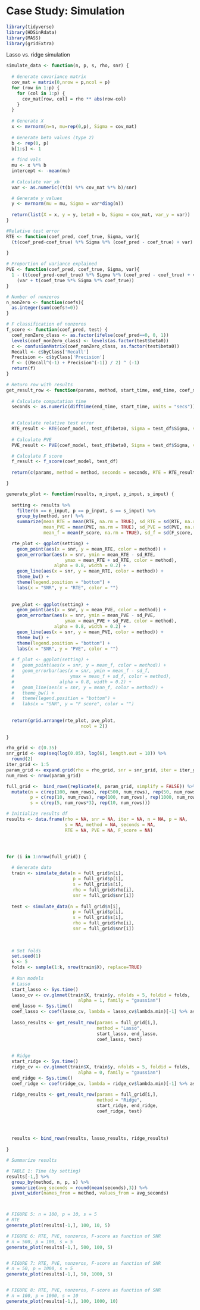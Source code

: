 # Case Study: Simulation {#sec-simulation}

```r
library(tidyverse)
library(HDSinRdata)
library(MASS)
library(gridExtra)


```

Lasso vs. ridge simulation

```r
simulate_data <- function(n, p, s, rho, snr) {
  
  # Generate covariance matrix
  cov_mat = matrix(0,nrow = p,ncol = p)
  for (row in 1:p) {
    for (col in 1:p) {
      cov_mat[row, col] = rho ** abs(row-col)
    }
  }
  
  # Generate X 
  x <- mvrnorm(n=n, mu=rep(0,p), Sigma = cov_mat)
  
  # Generate beta values (type 2)
  b <- rep(0, p)
  b[1:s] <- 1
 
  # find vals
  mu <- x %*% b
  intercept <- -mean(mu)
  
  # Calculate var_xb
  var <- as.numeric((t(b) %*% cov_mat %*% b)/snr)

  # Generate y values
  y <- mvrnorm(mu = mu, Sigma = var*diag(n))
  
  return(list(X = x, y = y, beta0 = b, Sigma = cov_mat, var_y = var))
}
```


```r

#Relative test error
RTE <- function(coef_pred, coef_true, Sigma, var){
  (t(coef_pred-coef_true) %*% Sigma %*% (coef_pred - coef_true) + var) / var
    
}

# Proportion of variance explained
PVE <- function(coef_pred, coef_true, Sigma, var){
  1 - (t(coef_pred-coef_true) %*% Sigma %*% (coef_pred - coef_true) + var) / 
    (var + t(coef_true %*% Sigma %*% coef_true))
}

# Number of nonzeros 
n_nonZero <- function(coefs){
  as.integer(sum(coefs!=0))
}

# F classification of nonzeros 
f_score <- function(coef_pred, test) {
  coef_nonZero_class <- as.factor(ifelse(coef_pred==0, 0, 1))
  levels(coef_nonZero_class) <- levels(as.factor(test$beta0))
  c <- confusionMatrix(coef_nonZero_class, as.factor(test$beta0))
  Recall <- c$byClass['Recall']
  Precision <- c$byClass['Precision']
  f <- ((Recall^(-1) + Precision^(-1)) / 2) ^ (-1)
  return(f)
}

# Return row with results
get_result_row <- function(params, method, start_time, end_time, coef_model, test_df) {
  
  # Calculate computation time
  seconds <- as.numeric(difftime(end_time, start_time, units = "secs"))
  

  # Calculate relative test error
  RTE_result <- RTE(coef_model, test_df$beta0, Sigma = test_df$Sigma, var = test_df$var_y)
  
  # Calculate PVE
  PVE_result <- PVE(coef_model, test_df$beta0, Sigma = test_df$Sigma, var = test_df$var_y)

  # Calculate F score
  f_result <- f_score(coef_model, test_df)
  
  return(c(params, method = method, seconds = seconds, RTE = RTE_result, PVE = PVE_result, F_score = f_result))

}

generate_plot <- function(results, n_input, p_input, s_input) {
 
  setting <- results %>%
    filter(n == n_input, p == p_input, s == s_input) %>%
    group_by(method, snr) %>%
    summarize(mean_RTE = mean(RTE, na.rm = TRUE), sd_RTE = sd(RTE, na.rm = TRUE),
              mean_PVE = mean(PVE, na.rm = TRUE), sd_PVE = sd(PVE, na.rm = TRUE),
              mean_f = mean(F_score, na.rm = TRUE), sd_f = sd(F_score, na.rm = TRUE))

  rte_plot <- ggplot(setting) + 
    geom_point(aes(x = snr, y = mean_RTE, color = method)) + 
    geom_errorbar(aes(x = snr, ymin = mean_RTE - sd_RTE, 
                      ymax = mean_RTE + sd_RTE, color = method),
                  alpha = 0.8, width = 0.2) + 
    geom_line(aes(x = snr, y = mean_RTE, color = method)) + 
    theme_bw() + 
    theme(legend.position = "bottom") + 
    labs(x = "SNR", y = "RTE", color = "")
  
  
  pve_plot <- ggplot(setting) + 
    geom_point(aes(x = snr, y = mean_PVE, color = method)) + 
    geom_errorbar(aes(x = snr, ymin = mean_PVE - sd_PVE, 
                      ymax = mean_PVE + sd_PVE, color = method),
                  alpha = 0.8, width = 0.2) + 
    geom_line(aes(x = snr, y = mean_PVE, color = method)) + 
    theme_bw() + 
    theme(legend.position = "bottom") + 
    labs(x = "SNR", y = "PVE", color = "")
  
  # f_plot <- ggplot(setting) + 
  #   geom_point(aes(x = snr, y = mean_f, color = method)) + 
  #   geom_errorbar(aes(x = snr, ymin = mean_f - sd_f, 
  #                     ymax = mean_f + sd_f, color = method),
  #                 alpha = 0.8, width = 0.2) + 
  #   geom_line(aes(x = snr, y = mean_f, color = method)) + 
  #   theme_bw() + 
  #   theme(legend.position = "bottom") + 
  #   labs(x = "SNR", y = "F score", color = "")
  
  
  return(grid.arrange(rte_plot, pve_plot, 
                            ncol = 2))
  
}


```


```r


rho_grid <- c(0.35)
snr_grid <- exp(seq(log(0.05), log(6), length.out = 10)) %>%
  round(2)
iter_grid <- 1:5
param_grid <- expand.grid(rho = rho_grid, snr = snr_grid, iter = iter_grid)
num_rows <- nrow(param_grid)

full_grid <-  bind_rows(replicate(4, param_grid, simplify = FALSE)) %>%
  mutate(n = c(rep(100, num_rows), rep(500, num_rows), rep(50, num_rows), rep(100, num_rows)),
         p = c(rep(10, num_rows), rep(100, num_rows), rep(1000, num_rows*2)),
         s = c(rep(5, num_rows*3), rep(10, num_rows)))

# Initialize results df
results <- data.frame(rho = NA, snr = NA, iter = NA, n = NA, p = NA, 
                      s = NA, method = NA, seconds = NA, 
                      RTE = NA, PVE = NA, F_score = NA)




for (i in 1:nrow(full_grid)) {
  
  # Generate data
  train <- simulate_data(n = full_grid$n[i],
                         p = full_grid$p[i],
                         s = full_grid$s[i],
                         rho = full_grid$rho[i],
                         snr = full_grid$snr[i])
  
  test <- simulate_data(n = full_grid$n[i],
                         p = full_grid$p[i],
                         s = full_grid$s[i],
                         rho = full_grid$rho[i],
                         snr = full_grid$snr[i])
  
  
  
  # Set folds
  set.seed(1)
  k <- 5
  folds <- sample(1:k, nrow(train$X), replace=TRUE)
  
  # Run models 
  # Lasso
  start_lasso <- Sys.time()
  lasso_cv <- cv.glmnet(train$X, train$y, nfolds = 5, foldid = folds, 
                           alpha = 1, family = "gaussian") 
  end_lasso <- Sys.time()
  coef_lasso <- coef(lasso_cv, lambda = lasso_cv$lambda.min)[-1] %>% as.vector
  
  lasso_results <- get_result_row(params = full_grid[i,], 
                                  method = "Lasso",
                                  start_lasso, end_lasso,
                                  coef_lasso, test)
  
  
  # Ridge 
  start_ridge <- Sys.time()
  ridge_cv <- cv.glmnet(train$X, train$y, nfolds = 5, foldid = folds, 
                           alpha = 0, family = "gaussian")
  end_ridge <- Sys.time()
  coef_ridge <- coef(ridge_cv, lambda = ridge_cv$lambda.min)[-1] %>% as.vector
  
  ridge_results <- get_result_row(params = full_grid[i,], 
                                  method = "Ridge",
                                  start_ridge, end_ridge,
                                  coef_ridge, test)
  

  
  
  results <- bind_rows(results, lasso_results, ridge_results)
    
}


```


```r
# Summarize results

# TABLE 1: Time (by setting) 
results[-1,] %>%
  group_by(method, n, p, s) %>%
  summarize(avg_seconds = round(mean(seconds),3)) %>%
  pivot_wider(names_from = method, values_from = avg_seconds)



# FIGURE 5: n = 100, p = 10, s = 5
# RTE
generate_plot(results[-1,], 100, 10, 5)

# FIGURE 6: RTE, PVE, nonzeros, F-score as function of SNR 
# n = 500, p = 100, s = 5
generate_plot(results[-1,], 500, 100, 5)


# FIGURE 7: RTE, PVE, nonzeros, F-score as function of SNR 
# n = 50, p = 1000, s = 5
generate_plot(results[-1,], 50, 1000, 5)


# FIGURE 8: RTE, PVE, nonzeros, F-score as function of SNR 
# n = 100, p = 1000, s = 10
generate_plot(results[-1,], 100, 1000, 10)



```


